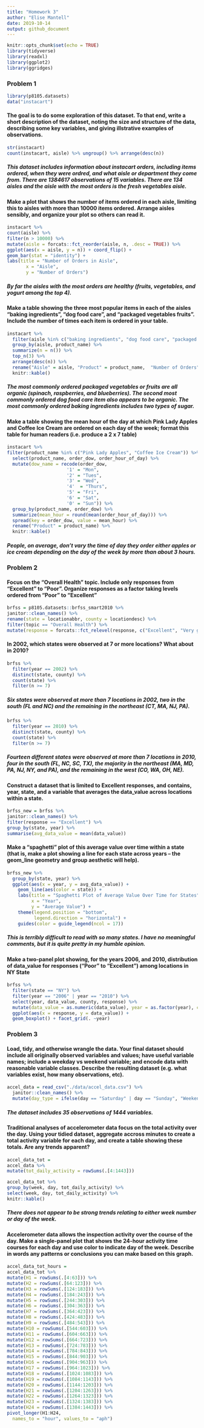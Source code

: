 ```yaml
---
title: "Homework 3"
author: "Elise Mantell"
date: 2019-10-14
output: github_document
---
```

  

```r
knitr::opts_chunk$set(echo = TRUE)
library(tidyverse)
library(readxl)
library(ggplot2)
library(ggridges)
```
### Problem 1

```r
library(p8105.datasets) 
data("instacart") 

```

#### The goal is to do some exploration of this dataset. To that end, write a short description of the dataset, noting the size and structure of the data, describing some key variables, and giving illstrative examples of observations. 

```r
str(instacart)
count(instacart, aisle) %>% ungroup() %>% arrange(desc(n))
```

##### _This dataset includes information about instacart orders, including items ordered, when they were ordred, and what aisle or department they come from. There are 1384617 observations of 15 variables. There are 134 aisles and the aisle with the most orders is the fresh vegetables aisle._

#### Make a plot that shows the number of items ordered in each aisle, limiting this to aisles with more than 10000 items ordered. Arrange aisles sensibly, and organize your plot so others can read it.

```r
instacart %>%
count(aisle) %>% 
filter(n > 10000) %>% 
mutate(aisle = forcats::fct_reorder(aisle, n, .desc = TRUE)) %>% 
ggplot(aes(x = aisle, y = n)) + coord_flip() +
geom_bar(stat = "identity") +
labs(title = "Number of Orders in Aisle",
       x = "Aisle",
       y = "Number of Orders")
```

##### _By far the aisles with the most orders are healthy (fruits, vegetables, and yogurt among the top 4)._

#### Make a table showing the three most popular items in each of the aisles “baking ingredients”, “dog food care”, and “packaged vegetables fruits”. Include the number of times each item is ordered in your table.

```r
instacart %>% 
  filter(aisle %in% c("baking ingredients", "dog food care", "packaged vegetables fruits")) %>% 
  group_by(aisle, product_name) %>% 
  summarize(n = n()) %>% 
  top_n(3) %>% 
  arrange(desc(n)) %>%
  rename("Aisle" = aisle, "Product" = product_name,  "Number of Orders" = n) %>% 
  knitr::kable()
```

##### _The most commonly ordered packaged vegetables or fruits are all organic (spinach, raspberries, and blueberries). The second most commonly ordered dog food care item also appears to be organic. The most commonly ordered baking ingredients includes two types of sugar._


#### Make a table showing the mean hour of the day at which Pink Lady Apples and Coffee Ice Cream are ordered on each day of the week; format this table for human readers (i.e. produce a 2 x 7 table)

```r
instacart %>% 
filter(product_name %in% c("Pink Lady Apples", "Coffee Ice Cream")) %>% 
  select(product_name, order_dow, order_hour_of_day) %>% 
  mutate(dow_name = recode(order_dow, 
                      '1' = "Mon",
                      '2' = "Tues",
                      '3' = "Wed",
                      '4'  = "Thurs",
                      '5' = "Fri",
                      '6' = "Sat",
                      '0' = "Sun")) %>% 
  group_by(product_name, order_dow) %>% 
  summarize(mean_hour = round(mean(order_hour_of_day))) %>%
  spread(key = order_dow, value = mean_hour) %>% 
  rename("Product" = product_name) %>% 
  knitr::kable()
```

##### _People, on average, don't vary the time of day they order either apples or ice cream depending on the day of the week by more than about 3 hours._

### Problem 2

#### Focus on the “Overall Health” topic. Include only responses from “Excellent” to “Poor”. Organize responses as a factor taking levels ordered from “Poor” to “Excellent"

```r
brfss = p8105.datasets::brfss_smart2010 %>% 
janitor::clean_names() %>% 
rename(state = locationabbr, county = locationdesc) %>% 
filter(topic == "Overall Health") %>% 
mutate(response = forcats::fct_relevel(response, c("Excellent", "Very good", "Good", "Fair", "Poor")))
```

#### In 2002, which states were observed at 7 or more locations? What about in 2010?
```r
brfss %>% 
  filter(year == 2002) %>% 
  distinct(state, county) %>% 
  count(state) %>% 
  filter(n >= 7) 
```

##### _Six states were observed at more than 7 locations in 2002, two in the south (FL and NC) and the remaining in the northeast (CT, MA, NJ, PA)._

```r
brfss %>% 
  filter(year == 2010) %>% 
  distinct(state, county) %>% 
  count(state) %>% 
  filter(n >= 7) 
```

##### _Fourteen different states were observed at more than 7 locations in 2010, four in the south (FL, NC, SC, TX), the majority in the northeast (MA, MD, PA, NJ, NY, and PA), and the remaining in the west (CO, WA, OH, NE)._


#### Construct a dataset that is limited to Excellent responses, and contains, year, state, and a variable that averages the data_value across locations within a state. 

```r
brfss_new = brfss %>% 
janitor::clean_names() %>% 
filter(response == "Excellent") %>% 
group_by(state, year) %>% 
summarise(avg_data_value = mean(data_value))
```

#### Make a “spaghetti” plot of this average value over time within a state (that is, make a plot showing a line for each state across years – the geom_line geometry and group aesthetic will help).
```r
brfss_new %>% 
  group_by(state, year) %>% 
  ggplot(aes(x = year, y = avg_data_value)) + 
    geom_line(aes(color = state)) + 
    labs(title = "Spaghetti Plot of Average Value Over Time for States",
         x = "Year", 
         y = "Average Value") + 
    theme(legend.position = "bottom", 
          legend.direction = "horizontal") + 
    guides(color = guide_legend(ncol = 17))
```

##### _This is terribly difficult to read with so many states. I have no meaningful comments, but it is quite pretty in my humble opinion._

#### Make a two-panel plot showing, for the years 2006, and 2010, distribution of data_value for responses (“Poor” to “Excellent”) among locations in NY State

```r
brfss %>% 
  filter(state == "NY") %>%
  filter(year == "2006" | year == "2010") %>%
  select(year, data_value, county, response) %>%
  mutate(data_value = as.numeric(data_value), year = as.factor(year), county = as.factor(county)) %>%
  ggplot(aes(x = response, y = data_value)) + 
  geom_boxplot() + facet_grid(. ~year)
```

### Problem 3

#### Load, tidy, and otherwise wrangle the data. Your final dataset should include all originally observed variables and values; have useful variable names; include a weekday vs weekend variable; and encode data with reasonable variable classes. Describe the resulting dataset (e.g. what variables exist, how many observations, etc).


```r
accel_data = read_csv("./data/accel_data.csv") %>%
  janitor::clean_names() %>%
  mutate(day_type = ifelse(day == "Saturday" | day == "Sunday", "Weekend", "Weekday"))
```

##### _The dataset includes 35 observations of 1444 variables._

#### Traditional analyses of accelerometer data focus on the total activity over the day. Using your tidied dataset, aggregate accross minutes to create a total activity variable for each day, and create a table showing these totals. Are any trends apparent?

```r
accel_data_tot = 
accel_data %>%
mutate(tot_daily_activity = rowSums(.[4:1443]))
```

```r
accel_data_tot %>%  
group_by(week, day, tot_daily_activity) %>% 
select(week, day, tot_daily_activity) %>%
knitr::kable()
```

##### _There does not appear to be strong trends relating to either week number or day of the week._


#### Accelerometer data allows the inspection activity over the course of the day. Make a single-panel plot that shows the 24-hour activity time courses for each day and use color to indicate day of the week. Describe in words any patterns or conclusions you can make based on this graph.


```r
accel_data_tot_hours = 
accel_data_tot %>%
mutate(H1 = rowSums(.[4:63])) %>%
mutate(H2 = rowSums(.[64:123])) %>%
mutate(H3 = rowSums(.[124:183])) %>%
mutate(H4 = rowSums(.[184:243])) %>%
mutate(H5 = rowSums(.[244:303])) %>%
mutate(H6 = rowSums(.[304:363])) %>%
mutate(H7 = rowSums(.[364:423])) %>%
mutate(H8 = rowSums(.[424:483])) %>%
mutate(H9 = rowSums(.[484:543])) %>%
mutate(H10 = rowSums(.[544:603])) %>%
mutate(H11 = rowSums(.[604:663])) %>%
mutate(H12 = rowSums(.[664:723])) %>%
mutate(H13 = rowSums(.[724:783])) %>%
mutate(H14 = rowSums(.[784:843])) %>%
mutate(H15 = rowSums(.[844:903])) %>%
mutate(H16 = rowSums(.[904:963])) %>%
mutate(H17 = rowSums(.[964:1023])) %>%
mutate(H18 = rowSums(.[1024:1083])) %>%
mutate(H19 = rowSums(.[1084:1143])) %>%
mutate(H20 = rowSums(.[1144:1203])) %>%
mutate(H21 = rowSums(.[1204:1263])) %>%
mutate(H22 = rowSums(.[1264:1323])) %>%
mutate(H23 = rowSums(.[1324:1383])) %>%
mutate(H24 = rowSums(.[1384:1443])) %>%
pivot_longer(H1:H24, 
  names_to = "hour", values_to = "aph") 
```




